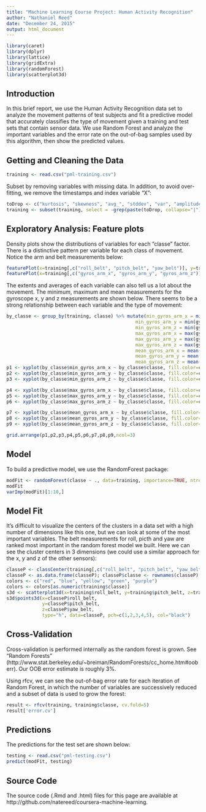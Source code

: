```yaml
---
title: "Machine Learning Course Project: Human Activity Recognition"
author: "Nathaniel Reed"
date: "December 24, 2015"
output: html_document
---
```


```r
library(caret)
library(dplyr)
library(lattice)
library(gridExtra)
library(randomForest)
library(scatterplot3d)
```

## Introduction

In this brief report, we use the Human Activity Recognition data set to analyze the movement patterns of test subjects and fit a predictive model that accurately classifies the type of movement given a training and test sets that contain sensor data. We use Random Forest and analyze the important variables and the error rate on the out-of-bag samples used by this algorithm, then show the predicted values.

## Getting and Cleaning the Data

```r
training <- read.csv("pml-training.csv")
````

Subset by removing variables with missing data. In addition, to avoid over-fitting, we remove the timestamps and index variable "X":

```r
toDrop <- c("kurtosis", "skewness", "avg_", "stddev", "var", "amplitude", "min", "max", "cvtd_timestamp", "num_window", "new_window", "user_name", "X", "raw_timestamp")
training <- subset(training, select = -grep(paste(toDrop, collapse="|"), names(training)))
```

## Exploratory Analysis: Feature plots

Density plots show the distributions of variables for each "classe" factor. There is a distinctive pattern per variable for each class of movement. Notice the arm and belt measurements below:

```r
featurePlot(x=training[,c("roll_belt", "pitch_belt", "yaw_belt")], y=training$classe, plot="density", auto.key=list(columns=5))
featurePlot(x=training[,c("gyros_arm_x", "gyros_arm_y", "gyros_arm_z")], y=training$classe, plot="density", auto.key=list(columns=5))
```

The extents and averages of each variable can also tell us a lot about the movement. The minimum, maximum and mean measurements for the gyroscope x, y and z measurements are shown below. There seems to be a strong relationship between each variable and the type of movement:

```r
by_classe <- group_by(training, classe) %>% mutate(min_gyros_arm_x = min(gyros_arm_x),
                                               min_gyros_arm_y = min(gyros_arm_y),
                                               min_gyros_arm_z = min(gyros_arm_z),
                                               max_gyros_arm_x = max(gyros_arm_x),
                                               max_gyros_arm_y = max(gyros_arm_y),
                                               max_gyros_arm_z = max(gyros_arm_z),
                                               mean_gyros_arm_x = mean(gyros_arm_x),
                                               mean_gyros_arm_y = mean(gyros_arm_y),
                                               mean_gyros_arm_z = mean(gyros_arm_z)) 
p1 <- xyplot(by_classe$min_gyros_arm_x ~ by_classe$classe, fill.color=colors, groups=by_classe$classe, pch=c(1,2,3,4,5), xlab = "Movement type", ylab="Min X")
p2 <- xyplot(by_classe$min_gyros_arm_y ~ by_classe$classe, fill.color=colors, groups=by_classe$classe, pch=c(1,2,3,4,5), xlab = "Movement type", ylab="Min Y")
p3 <- xyplot(by_classe$min_gyros_arm_z ~ by_classe$classe, fill.color=colors, groups=by_classe$classe, pch=c(1,2,3,4,5), xlab = "Movement type", ylab="Min Z")

p4 <- xyplot(by_classe$max_gyros_arm_x ~ by_classe$classe, fill.color=colors, groups=by_classe$classe, pch=c(1,2,3,4,5), xlab = "Movement type", ylab="Max X")
p5 <- xyplot(by_classe$max_gyros_arm_y ~ by_classe$classe, fill.color=colors, groups=by_classe$classe, pch=c(1,2,3,4,5), xlab = "Movement type", ylab="Max Y")
p6 <- xyplot(by_classe$max_gyros_arm_z ~ by_classe$classe, fill.color=colors, groups=by_classe$classe, pch=c(1,2,3,4,5), xlab = "Movement type", ylab="Max Z")

p7 <- xyplot(by_classe$mean_gyros_arm_x ~ by_classe$classe, fill.color=colors, groups=by_classe$classe, pch=c(1,2,3,4,5), xlab = "Movement type", ylab="Mean X")
p8 <- xyplot(by_classe$mean_gyros_arm_y ~ by_classe$classe, fill.color=colors, groups=by_classe$classe, pch=c(1,2,3,4,5), xlab = "Movement type", ylab="Mean Y")
p9 <- xyplot(by_classe$mean_gyros_arm_z ~ by_classe$classe, fill.color=colors, groups=by_classe$classe, pch=c(1,2,3,4,5), xlab = "Movement type", ylab="Mean Z")

grid.arrange(p1,p2,p3,p4,p5,p6,p7,p8,p9,ncol=3)
```

## Model

To build a predictive model, we use the RandomForest package:

```r
modFit <- randomForest(classe ~ ., data=training, importance=TRUE, ntree=10, proximity=TRUE)
modFit
varImp(modFit)[1:10,]
```

## Model Fit

It's difficult to visualize the centers of the clusters in a data set with a high number of dimensions like this one, but we can look at some of the most important variables. The belt measurements for roll, picth and yaw are ranked most important in the random forest model we built. Here we can see the cluster centers in 3 dimensions (we could use a similar approach for the x, y and z of the other sensors):

```r
classeP <- classCenter(training[,c("roll_belt", "pitch_belt", "yaw_belt")], training$classe, modFit$proximity)
classeP <- as.data.frame(classeP); classeP$classe <- rownames(classeP)
colors <- c("red", "blue", "yellow", "green", "purple")
colors <- colors[as.numeric(training$classe)]
s3d <- scatterplot3d(x=training$roll_belt, y=training$pitch_belt, z=training$yaw_belt, type="h", color=colors) 
s3d$points3d(x=classeP$roll_belt, 
             y=classeP$pitch_belt, 
             z=classeP$yaw_belt, 
             type="h", data=classeP, pch=c(1,2,3,4,5), col="black") 
```

## Cross-Validation

Cross-validation is performed internally as the random forest is grown. See "Random Forests" (http://www.stat.berkeley.edu/~breiman/RandomForests/cc_home.htm#ooberr). Our OOB error estimate is roughly 3%.

Using rfcv, we can see the out-of-bag error rate for each iteration of Random Forest, in which the number of variables are successively reduced and a subset of data is used to grow the forest:

```r
result <- rfcv(training, training$classe, cv.fold=5)
result['error.cv']
```

## Predictions

The predictions for the test set are shown below:

```r
testing <- read.csv("pml-testing.csv")
predict(modFit, testing)
```

## Source Code

The source code (.Rmd and .html) files for this page are available at http://github.com/natereed/coursera-machine-learning.
